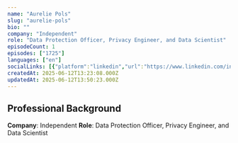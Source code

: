 ```yaml
---
name: "Aurelie Pols"
slug: "aurelie-pols"
bio: ""
company: "Independent"
role: "Data Protection Officer, Privacy Engineer, and Data Scientist"
episodeCount: 1
episodes: ["1725"]
languages: ["en"]
socialLinks: [{"platform":"linkedin","url":"https://www.linkedin.com/in/aureliepols/"}]
createdAt: 2025-06-12T13:23:08.000Z
updatedAt: 2025-06-12T13:50:23.000Z
---
```


## Professional Background

**Company**: Independent
**Role**: Data Protection Officer, Privacy Engineer, and Data Scientist
